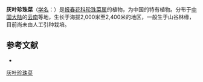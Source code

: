 {{Speciesbox
| name = 灰叶珍珠菜
| status = 
| status_system = 
| image =
| genus = Lysimachia
| species = glaucina
| authority = Franch.
}}

'''灰叶珍珠菜'''（[[学名|学名]]：{{lang|la|''Lysimachia glaucina''}}）是[[报春花科|报春花科]][[珍珠菜属|珍珠菜属]]的植物，为中国的特有植物。分布于[[中国大陆|中国大陆]]的[[云南|云南]]等地，生长于海拔2,000米至2,400米的地区，一般生于山谷林缘，目前尚未由人工引种栽培。

== 参考文献 ==
<div class="references-small">
* {{cite web| url =http://www.bioinfo.cn/db05/KmzwSpecies.php?action=view&id=17572| title =灰叶珍珠菜| work =《中国高等植物数据库全库》| publisher =中国科学院微生物研究所| author =昆明植物研究所| accessdate =2009-02-25| deadurl =yes| archiveurl =https://web.archive.org/web/20160305051213/http://www.bioinfo.cn/db05/KmzwSpecies.php?action=view&id=17572| archivedate =2016-03-05}}
</div>
{{Taxonbar|from=Q15228269}}

[[Category:珍珠菜属|灰叶珍珠菜]]


{{植物小作品}}